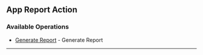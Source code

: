 
## App Report Action

### Available Operations

* [Generate Report](//app_report_action/generate_report) - Generate Report

---
<GenerateReport />
